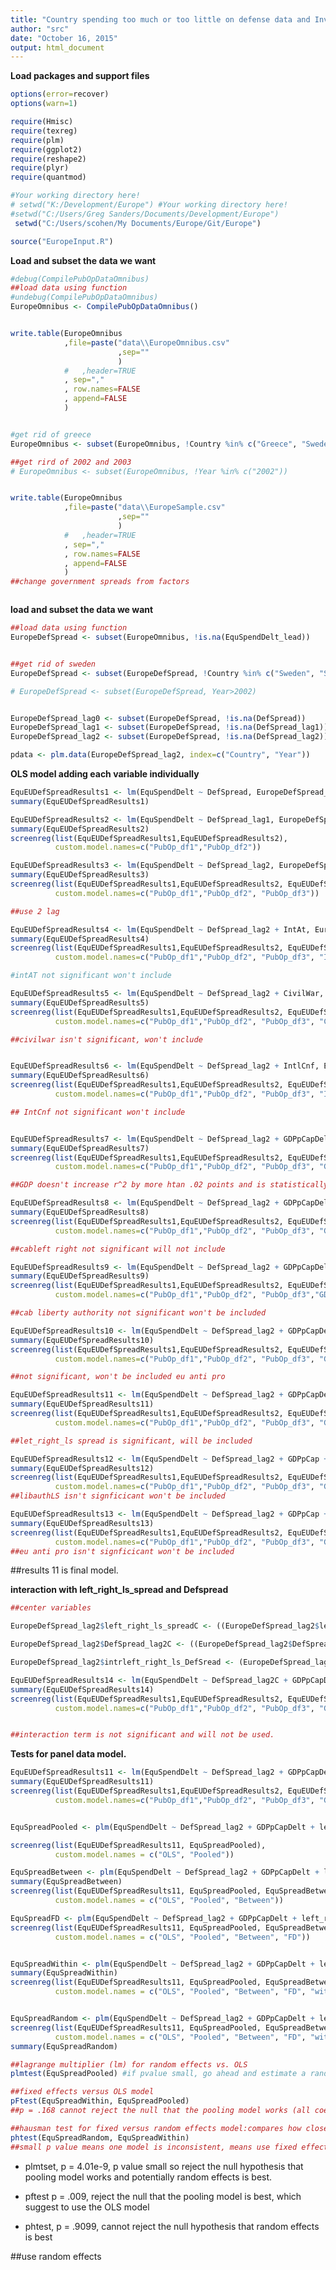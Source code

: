 ```yaml
---
title: "Country spending too much or too little on defense data and Investment spending"
author: "src"
date: "October 16, 2015"
output: html_document
---
```


**Load packages and support files**
```r
options(error=recover)
options(warn=1)

require(Hmisc)
require(texreg)
require(plm)
require(ggplot2)
require(reshape2)
require(plyr)
require(quantmod)

#Your working directory here!
# setwd("K:/Development/Europe") #Your working directory here!
#setwd("C:/Users/Greg Sanders/Documents/Development/Europe")
 setwd("C:/Users/scohen/My Documents/Europe/Git/Europe")

source("EuropeInput.R")

```


**Load and subset the data we want**
```r


#debug(CompilePubOpDataOmnibus)
##load data using function
#undebug(CompilePubOpDataOmnibus)
EuropeOmnibus <- CompilePubOpDataOmnibus()


write.table(EuropeOmnibus
            ,file=paste("data\\EuropeOmnibus.csv"
                        ,sep=""
                        )
            #   ,header=TRUE
            , sep=","
            , row.names=FALSE
            , append=FALSE
            )


#get rid of greece
EuropeOmnibus <- subset(EuropeOmnibus, !Country %in% c("Greece", "Sweden","Russia","United States"))

##get rird of 2002 and 2003
# EuropeOmnibus <- subset(EuropeOmnibus, !Year %in% c("2002"))


write.table(EuropeOmnibus
            ,file=paste("data\\EuropeSample.csv"
                        ,sep=""
                        )
            #   ,header=TRUE
            , sep=","
            , row.names=FALSE
            , append=FALSE
            )
##change government spreads from factors



```


**load and subset the data we want**
```r

##load data using function
EuropeDefSpread <- subset(EuropeOmnibus, !is.na(EquSpendDelt_lead))


##get rid of sweden
EuropeDefSpread <- subset(EuropeDefSpread, !Country %in% c("Sweden", "Serbia", "Bulgaria", "Romania"))

# EuropeDefSpread <- subset(EuropeDefSpread, Year>2002)


EuropeDefSpread_lag0 <- subset(EuropeDefSpread, !is.na(DefSpread))
EuropeDefSpread_lag1 <- subset(EuropeDefSpread, !is.na(DefSpread_lag1))
EuropeDefSpread_lag2 <- subset(EuropeDefSpread, !is.na(DefSpread_lag2))

pdata <- plm.data(EuropeDefSpread_lag2, index=c("Country", "Year"))


```


**OLS model adding each variable individually**
```r
EquEUDefSpreadResults1 <- lm(EquSpendDelt ~ DefSpread, EuropeDefSpread_lag0) 
summary(EquEUDefSpreadResults1)

EquEUDefSpreadResults2 <- lm(EquSpendDelt ~ DefSpread_lag1, EuropeDefSpread_lag1) 
summary(EquEUDefSpreadResults2)
screenreg(list(EquEUDefSpreadResults1,EquEUDefSpreadResults2),
          custom.model.names=c("PubOp_df1","PubOp_df2"))

EquEUDefSpreadResults3 <- lm(EquSpendDelt ~ DefSpread_lag2, EuropeDefSpread_lag2) 
summary(EquEUDefSpreadResults3)
screenreg(list(EquEUDefSpreadResults1,EquEUDefSpreadResults2, EquEUDefSpreadResults3),
          custom.model.names=c("PubOp_df1","PubOp_df2", "PubOp_df3"))

##use 2 lag

EquEUDefSpreadResults4 <- lm(EquSpendDelt ~ DefSpread_lag2 + IntAt, EuropeDefSpread_lag2) 
summary(EquEUDefSpreadResults4)
screenreg(list(EquEUDefSpreadResults1,EquEUDefSpreadResults2, EquEUDefSpreadResults3, EquEUDefSpreadResults4),
          custom.model.names=c("PubOp_df1","PubOp_df2", "PubOp_df3", "IntAt"))

#intAT not significant won't include

EquEUDefSpreadResults5 <- lm(EquSpendDelt ~ DefSpread_lag2 + CivilWar, EuropeDefSpread_lag2) 
summary(EquEUDefSpreadResults5)
screenreg(list(EquEUDefSpreadResults1,EquEUDefSpreadResults2, EquEUDefSpreadResults3, EquEUDefSpreadResults5),
          custom.model.names=c("PubOp_df1","PubOp_df2", "PubOp_df3", "CivilWar"))

##civilwar isn't significant, won't include


EquEUDefSpreadResults6 <- lm(EquSpendDelt ~ DefSpread_lag2 + IntlCnf, EuropeDefSpread_lag2) 
summary(EquEUDefSpreadResults6)
screenreg(list(EquEUDefSpreadResults1,EquEUDefSpreadResults2, EquEUDefSpreadResults3, EquEUDefSpreadResults6),
          custom.model.names=c("PubOp_df1","PubOp_df2", "PubOp_df3", "IntCnf"))

## IntCnf not significant won't include


EquEUDefSpreadResults7 <- lm(EquSpendDelt ~ DefSpread_lag2 + GDPpCapDelt, EuropeDefSpread_lag2) 
summary(EquEUDefSpreadResults7)
screenreg(list(EquEUDefSpreadResults1,EquEUDefSpreadResults2, EquEUDefSpreadResults3, EquEUDefSpreadResults7),
          custom.model.names=c("PubOp_df1","PubOp_df2", "PubOp_df3", "GDPpc"))
```


```r
##GDP doesn't increase r^2 by more htan .02 points and is statistically significant, will be includee 

EquEUDefSpreadResults8 <- lm(EquSpendDelt ~ DefSpread_lag2 + GDPpCapDelt + Cab_left_right, EuropeDefSpread_lag2) 
summary(EquEUDefSpreadResults8)
screenreg(list(EquEUDefSpreadResults1,EquEUDefSpreadResults2, EquEUDefSpreadResults3, EquEUDefSpreadResults7, EquEUDefSpreadResults8),
          custom.model.names=c("PubOp_df1","PubOp_df2", "PubOp_df3", "GDPpCap", "Cableftright"))
```

```r
##cableft right not significant will not include

EquEUDefSpreadResults9 <- lm(EquSpendDelt ~ DefSpread_lag2 + GDPpCapDelt + Cab_liberty_authority, EuropeDefSpread_lag2) 
summary(EquEUDefSpreadResults9)
screenreg(list(EquEUDefSpreadResults1,EquEUDefSpreadResults2, EquEUDefSpreadResults3, EquEUDefSpreadResults7, EquEUDefSpreadResults9),
          custom.model.names=c("PubOp_df1","PubOp_df2", "PubOp_df3","GDPpCapDelt", "lib_authority"))

##cab liberty authority not significant won't be included

EquEUDefSpreadResults10 <- lm(EquSpendDelt ~ DefSpread_lag2 + GDPpCapDelt + Cab_eu_anti_pro, EuropeDefSpread_lag2) 
summary(EquEUDefSpreadResults10)
screenreg(list(EquEUDefSpreadResults1,EquEUDefSpreadResults2, EquEUDefSpreadResults3, EquEUDefSpreadResults7, EquEUDefSpreadResults10),
          custom.model.names=c("PubOp_df1","PubOp_df2", "PubOp_df3", "GDPpCap", "euAntiPro"))

##not significant, won't be included eu anti pro

EquEUDefSpreadResults11 <- lm(EquSpendDelt ~ DefSpread_lag2 + GDPpCapDelt + left_right_ls_spread, EuropeDefSpread_lag2) 
summary(EquEUDefSpreadResults11)
screenreg(list(EquEUDefSpreadResults1,EquEUDefSpreadResults2, EquEUDefSpreadResults3, EquEUDefSpreadResults7, EquEUDefSpreadResults11),
          custom.model.names=c("PubOp_df1","PubOp_df2", "PubOp_df3", "GDP", "leftrightLS"))

##let_right_ls spread is significant, will be included 

EquEUDefSpreadResults12 <- lm(EquSpendDelt ~ DefSpread_lag2 + GDPpCap + left_right_ls_spread + liberty_authority_ls_spread, EuropeDefSpread_lag2) 
summary(EquEUDefSpreadResults12)
screenreg(list(EquEUDefSpreadResults1,EquEUDefSpreadResults2, EquEUDefSpreadResults3, EquEUDefSpreadResults7, EquEUDefSpreadResults11, EquEUDefSpreadResults12),
          custom.model.names=c("PubOp_df1","PubOp_df2", "PubOp_df3", "GDP", "leftrightLS", "libauthLS"))
##libauthLS isn't signficicant won't be included

EquEUDefSpreadResults13 <- lm(EquSpendDelt ~ DefSpread_lag2 + GDPpCap + left_right_ls_spread + eu_anti_pro_ls_spread, EuropeDefSpread_lag2) 
summary(EquEUDefSpreadResults13)
screenreg(list(EquEUDefSpreadResults1,EquEUDefSpreadResults2, EquEUDefSpreadResults3, EquEUDefSpreadResults7, EquEUDefSpreadResults11, EquEUDefSpreadResults13),
          custom.model.names=c("PubOp_df1","PubOp_df2", "PubOp_df3", "GDP", "leftrightLS", "euantiproLS"))
##eu anti pro isn't signficicant won't be included

```

##results 11 is final model. 

**interaction with left_right_ls_spread and Defspread**
``` r

##center variables

EuropeDefSpread_lag2$left_right_ls_spreadC <- ((EuropeDefSpread_lag2$left_right_ls_spread) - mean(EuropeDefSpread_lag2$left_right_ls_spread))

EuropeDefSpread_lag2$DefSpread_lag2C <- ((EuropeDefSpread_lag2$DefSpread_lag2) - mean(EuropeDefSpread_lag2$DefSpread_lag2))

EuropeDefSpread_lag2$intrleft_right_ls_DefSread <- (EuropeDefSpread_lag2$DefSpread_lag2C * EuropeDefSpread_lag2$left_right_ls_spreadC)

EquEUDefSpreadResults14 <- lm(EquSpendDelt ~ DefSpread_lag2C + GDPpCapDelt + left_right_ls_spreadC + intrleft_right_ls_DefSread, EuropeDefSpread_lag2) 
summary(EquEUDefSpreadResults14)
screenreg(list(EquEUDefSpreadResults1,EquEUDefSpreadResults2, EquEUDefSpreadResults3, EquEUDefSpreadResults7, EquEUDefSpreadResults11, EquEUDefSpreadResults14),
          custom.model.names=c("PubOp_df1","PubOp_df2", "PubOp_df3", "GdP", "leftrightLS", "interaction"))


##interaction term is not significant and will not be used. 

```

**Tests for panel data model.**

``` r

EquEUDefSpreadResults11 <- lm(EquSpendDelt ~ DefSpread_lag2 + GDPpCapDelt + left_right_ls_spread, EuropeDefSpread_lag2) 
summary(EquEUDefSpreadResults11)
screenreg(list(EquEUDefSpreadResults1,EquEUDefSpreadResults2, EquEUDefSpreadResults3, EquEUDefSpreadResults7, EquEUDefSpreadResults11),
          custom.model.names=c("PubOp_df1","PubOp_df2", "PubOp_df3", "GDP", "leftrightLS"))


EquSpreadPooled <- plm(EquSpendDelt ~ DefSpread_lag2 + GDPpCapDelt + left_right_ls_spread, data = pdata, model = "pooling")

screenreg(list(EquEUDefSpreadResults11, EquSpreadPooled),
          custom.model.names = c("OLS", "Pooled"))

EquSpreadBetween <- plm(EquSpendDelt ~ DefSpread_lag2 + GDPpCapDelt + left_right_ls_spread, data = pdata, model = "between")
summary(EquSpreadBetween)
screenreg(list(EquEUDefSpreadResults11, EquSpreadPooled, EquSpreadBetween),
          custom.model.names = c("OLS", "Pooled", "Between"))

EquSpreadFD <- plm(EquSpendDelt ~ DefSpread_lag2 + GDPpCapDelt + left_right_ls_spread, data = pdata, model = "fd") ##when variables don't vary from one year to the next, the variable is dropped because the first difference takes difference of the model averaged over time from the original model and for these variables the value would be 0.
screenreg(list(EquEUDefSpreadResults11, EquSpreadPooled, EquSpreadBetween, EquSpreadFD),
          custom.model.names = c("OLS", "Pooled", "Between", "FD"))


EquSpreadWithin <- plm(EquSpendDelt ~ DefSpread_lag2 + GDPpCapDelt + left_right_ls_spread, data =  pdata, model = "within")
summary(EquSpreadWithin)
screenreg(list(EquEUDefSpreadResults11, EquSpreadPooled, EquSpreadBetween, EquSpreadFD, EquSpreadWithin),
          custom.model.names = c("OLS", "Pooled", "Between", "FD", "within"))


EquSpreadRandom <- plm(EquSpendDelt ~ DefSpread_lag2 + GDPpCapDelt + left_right_ls_spread, data = pdata, model = "random")
screenreg(list(EquEUDefSpreadResults11, EquSpreadPooled, EquSpreadBetween, EquSpreadFD, EquSpreadWithin, EquSpreadRandom),
          custom.model.names = c("OLS", "Pooled", "Between", "FD", "within", "Random"))
summary(EquSpreadRandom)

##lagrange multiplier (lm) for random effects vs. OLS
plmtest(EquSpreadPooled) #if pvalue small, go ahead and estimate a random effects model. "alternative hypothesis, significant effects"

##fixed effects versus OLS model
pFtest(EquSpreadWithin, EquSpreadPooled)
##p = .168 cannot reject the null that the pooling model works (all coefficients for each country should be the same ever year) if p value low, supports the within model(accept alternative hypothesis: significant effects)

##hausman test for fixed versus random effects model:compares how close the coefficients of the model are:
phtest(EquSpreadRandom, EquSpreadWithin)
##small p value means one model is inconsistent, means use fixed effects model b/c that gives you consistent estimates.
```

- plmtset, p = 4.01e-9, p value small so reject the null hypothesis that pooling model works and potentially random effects is best. 

- pftest p = .009, reject the null that the pooling model is best, which suggest to use the OLS model

- phtest, p = .9099, cannot reject the null hypothesis that random effects is best

##use random effects

